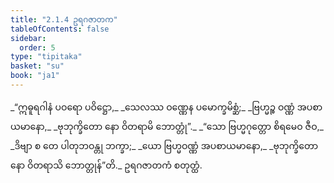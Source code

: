 ```yaml
---
title: "2.1.4 ဥရဂဇာတက"
tableOfContents: false
sidebar:
  order: 5
type: "tipitaka"
basket: "su"
book: "ja1"
---
```



<DynamicBreadcrumb />

<Division number="7" book="ja1">

<Paragraph number="349" type="verses" book="ja1">
_“ဣဓူရဂါနံ ပဝရော ပဝိဋ္ဌော,_  
_သေလဿ ဝဏ္ဏေန ပမောက္ခမိစ္ဆံ;_  
_ဗြဟ္မဉ္စ ဝဏ္ဏံ အပစာယမာနော,_  
_ဗုဘုက္ခိတော နော ဝိတရာမိ ဘောတ္တုံ”._  

</Paragraph>

</Division>
<Division number="8" book="ja1">

<Paragraph number="350" type="verses" book="ja1">
_“သော ဗြဟ္မဂုတ္တော စိရမေဝ ဇီဝ,_  
_ဒိဗျာ စ တေ ပါတုဘဝန္တု ဘက္ခာ;_  
_ယော ဗြဟ္မဝဏ္ဏံ အပစာယမာနော,_  
_ဗုဘုက္ခိတော နော ဝိတရာသိ ဘောတ္တုန်”တိ._  


</Paragraph>
</Division>

<Paragraph number="351" type="center" book="ja1">
ဥရဂဇာတကံ စတုတ္ထံ.
</Paragraph>